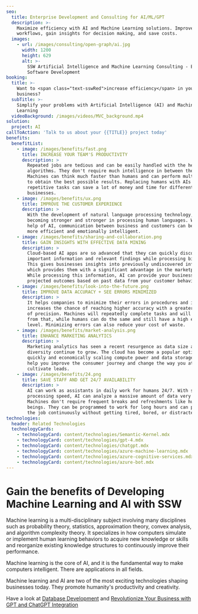 ```yaml
---
seo:
  title: Enterprise Development and Consulting for AI/ML/GPT
  description: >-
    Maximize efficiency with AI and Machine Learning solutions. Improve your
    workflows, gain insights for decision making, and save costs.
  images:
    - url: /images/consulting/open-graph/ai.jpg
      width: 1200
      height: 629
      alt: >-
        SSW Artificial Intelligence and Machine Learning Consulting - Enterprise
        Software Development
booking:
  title: >-
    Want to <span class="text-sswRed">increase efficiency</span> in your
    business?
  subTitle: >-
    Simplify your problems with Artificial Intelligence (AI) and Machine
    Learning
  videoBackground: /images/videos/MVC_background.mp4
solution:
  project: AI
callToAction: 'Talk to us about your {{TITLE}} project today'
benefits:
  benefitList:
    - image: /images/benefits/fast.png
      title: INCREASE YOUR TEAM'S PRODUCTIVITY
      description: >
        Repeated jobs are tedious and can be easily handled with the help of AI
        algorithms. They don't require much intelligence in between the process.
        Machines can think much faster than humans and can perform multi-tasking
        to obtain the best possible results. Replacing humans with AIs for some
        repetitive tasks can save a lot of money and time for different kinds of
        businesses.
    - image: /images/benefits/ux.png
      title: IMPROVE THE CUSTOMER EXPERIENCE
      description: >
        With the development of natural language processing technology, AI is
        becoming stronger and stronger in processing human languages. With the
        help of AI, communication between business and customers can be much
        more efficient and emotionally intelligent.
    - image: /images/benefits/sharing-and-collaboration.png
      title: GAIN INSIGHTS WITH EFFECTIVE DATA MINING
      description: >
        Cloud-based AI apps are so advanced that they can quickly discover
        important information and relevant findings while processing big data.
        This gives businesses insights into previously undiscovered information,
        which provides them with a significant advantage in the marketplace.
        While processing this information, AI can provide your business with
        projected outcomes based on past data from your customer behavior.
    - image: /images/benefits/look-into-the-future.png
      title: IMPROVE DATA ACCURACY + SEE ERRORS MINIMIZED
      description: >
        It helps companies to minimize their errors in procedures and it
        increases the chance of reaching higher accuracy with a greater degree
        of precision. Machines will repeatedly complete tasks and will learn
        from that, while humans can do the same and still have a high error
        level. Minimizing errors can also reduce your cost of waste.
    - image: /images/benefits/market-analysis.png
      title: ENHANCE MARKETING ANALYTICS
      description: >
        Marketing analytics has seen a recent resurgence as data size and
        diversity continue to grow. The cloud has become a popular option for
        quickly and economically scaling compute power and data storage. AI can
        help you improve the consumer journey and change the way you attract and
        cultivate leads.
    - image: /images/benefits/24.png
      title: SAVE STAFF AND GET 24/7 AVAILABILITY
      description: >
        AI can work as assistants in daily work for humans 24/7. With such fast
        processing speed, AI can analyze a massive amount of data very quickly.
        Machines don't require frequent breaks and refreshments like human
        beings. They can be programmed to work for long hours and can perform
        the job continuously without getting tired, bored, or distracted.
technologies:
  header: Related Technologies
  technologyCards:
    - technologyCard: content/technologies/Semantic-Kernel.mdx
    - technologyCard: content/technologies/gpt-4.mdx
    - technologyCard: content/technologies/chatgpt.mdx
    - technologyCard: content/technologies/azure-machine-learning.mdx
    - technologyCard: content/technologies/azure-cognitive-services.mdx
    - technologyCard: content/technologies/azure-bot.mdx
---
```


# Gain the benefits of **Developing Machine Learning and AI** with SSW

<VideoEmbed url="https://www.youtube.com/watch?v=-q9lLqtkC00" caption="Video: The Future of Business with AI: Automation, Intelligence, and Customer Relations | Ulysses Maclaren (10 mins)" />

Machine learning is a multi-disciplinary subject involving many disciplines such as probability theory, statistics, approximation theory, convex analysis, and algorithm complexity theory. It specializes in how computers simulate or implement human learning behaviors to acquire new knowledge or skills and reorganize existing knowledge structures to continuously improve their performance.

Machine learning is the core of AI, and it is the fundamental way to make computers intelligent. There are applications in all fields.

Machine learning and AI are two of the most exciting technologies shaping businesses today. They promote humanity's productivity and creativity.

Have a look at [Database Development](https://www.ssw.com.au/consulting/database-development "Database Development") and [Revolutionize Your Business with GPT and ChatGPT Integration](https://www.ssw.com.au/consulting/gpt "Revolutionize Your Business with GPT and ChatGPT Integration")
